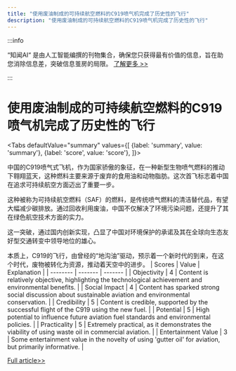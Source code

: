 ```yaml
---
title: "使用废油制成的可持续航空燃料的C919喷气机完成了历史性的飞行"
description: "使用废油制成的可持续航空燃料的C919喷气机完成了历史性的飞行"
---
```



:::info

“知闻AI“ 是由人工智能编撰的刊物集合，确保您只获得最有价值的信息，旨在助您消除信息差，突破信息茧房的局限。  [了解更多 >>](/zh-Hans/docs/guides)

:::

# 使用废油制成的可持续航空燃料的C919喷气机完成了历史性的飞行


<Tabs
	defaultValue="summary"
	values={[
	{label: 'summary', value: 'summary'},
	{label: 'score', value: 'score'},
]}>
<TabItem value="summary">


中国的C919喷气式飞机，作为国家骄傲的象征，在一种新型生物喷气燃料的推动下翱翔蓝天，这种燃料主要来源于废弃的食用油和动物脂肪。这次首飞标志着中国在追求可持续航空方面迈出了重要一步。

这种被称为可持续航空燃料（SAF）的燃料，是传统喷气燃料的清洁替代品，有望大幅减少碳排放。通过回收利用废油，中国不仅解决了环境污染问题，还提升了其在绿色航空技术方面的实力。

这一突破，通过国内创新实现，凸显了中国对环境保护的承诺及其在全球向生态友好型交通转变中领导地位的雄心。

本质上，C919的飞行，由曾经的“地沟油”驱动，预示着一个新时代的到来，在这个时代，废物被转化为资源，推动着天空中的进步。
</TabItem>
<TabItem value="score">
	| Scores     | Value   | Explanation |
	| -------- | ------- | ------- |
	| Objectivity  | 4    | Content is relatively objective, highlighting the technological achievement and environmental benefits.    |
	| Social Impact | 4     | Content has sparked strong social discussion about sustainable aviation and environmental conservation.    |
	| Credibility    | 5    | Content is credible, supported by the successful flight of the C919 using the new fuel.    |
	| Potential    | 5    | High potential to influence future aviation fuel standards and environmental policies.    |
	| Practicality    | 5    | Extremely practical, as it demonstrates the viability of using waste oil in commercial aviation.    |
	| Entertainment Value    | 3    | Some entertainment value in the novelty of using 'gutter oil' for aviation, but primarily informative.    |
</TabItem>
</Tabs>

[Full article>>](https://readhub.cn/topic/8aANHXsnbYu)
